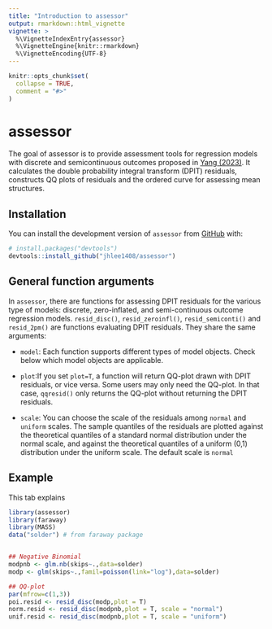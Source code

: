 ```yaml
---
title: "Introduction to assessor"
output: rmarkdown::html_vignette
vignette: >
  %\VignetteIndexEntry{assessor}
  %\VignetteEngine{knitr::rmarkdown}
  %\VignetteEncoding{UTF-8}
---
```


```r
knitr::opts_chunk$set(
  collapse = TRUE,
  comment = "#>"
)
```

# assessor

The goal of assessor is to provide assessment tools for regression models with discrete and semicontinuous outcomes proposed in [Yang (2023)](https://arxiv.org/pdf/2308.15596.pdf). It calculates the double probability 
integral transform (DPIT) residuals, constructs QQ plots of residuals and the ordered curve for assessing mean 
structures.

## Installation

You can install the development version of `assessor` from [GitHub](https://github.com/jhlee1408/assessor) 
with:

``` r
# install.packages("devtools")
devtools::install_github("jhlee1408/assessor")
```

## General function arguments
In `assessor`, there are functions for assessing DPIT residuals for the various type of models: discrete, zero-inflated, and semi-continuous outcome regression models. `resid_disc()`, `resid_zeroinfl()`, `resid_semiconti()` and `resid_2pm()` are functions evaluating DPIT residuals. 
They share the same arguments:

* `model`: Each function supports different types of model objects. Check below which model objects are applicable.

* `plot`:If you set `plot=T`, a function will return QQ-plot drawn with DPIT residuals, or vice versa. 
Some users may only need the QQ-plot. In that case, `qqresid()` only returns the QQ-plot without returning the DPIT residuals.

* `scale`: You can choose the scale of the residuals among `normal` and `uniform` scales. The sample quantiles of the residuals are plotted against the theoretical quantiles of a standard normal distribution under the normal scale, and against the theoretical quantiles of a uniform (0,1) distribution under the uniform scale. The default scale is `normal`

## Example
This tab explains 

```r
library(assessor)
library(faraway) 
library(MASS)
data("solder") # from faraway package


## Negative Binomial
modpnb <- glm.nb(skips~.,data=solder)
modp <- glm(skips~.,famil=poisson(link="log"),data=solder)

## QQ-plot
par(mfrow=c(1,3))
poi.resid <- resid_disc(modp,plot = T)
norm.resid <- resid_disc(modpnb,plot = T, scale = "normal")
unif.resid <- resid_disc(modpnb,plot = T, scale = "uniform")
```



